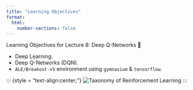 ```yaml
---
title: "Learning Objectives"
format:
  html:
    number-sections: false
---
```


::: {.callout-note appearance="simple" icon=false}
Learning Objectives for Lecture 8: Deep Q-Networks 🎯
:::

- Deep Learning.
- Deep Q-Networks (DQN).
- `ALE/Breakout-v5` environment using `gymnasium` & `tensorflow`.

::: {style = "text-align:center;"}
![Taxonomy of Reinforcement Learning](images/Lecture8.drawio.svg)
:::